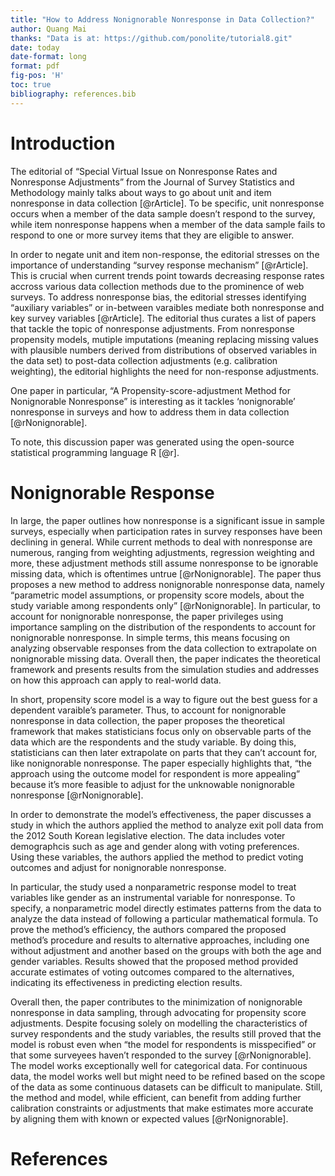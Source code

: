 ```yaml
---
title: "How to Address Nonignorable Nonresponse in Data Collection?"
author: Quang Mai
thanks: "Data is at: https://github.com/ponolite/tutorial8.git"
date: today
date-format: long
format: pdf
fig-pos: 'H'
toc: true
bibliography: references.bib
---
```


# Introduction 

The editorial of "Special Virtual Issue on Nonresponse Rates and Nonresponse Adjustments" from the Journal of Survey Statistics and Methodology mainly talks about ways to go about unit and item nonresponse in data collection [@rArticle]. To be specific, unit nonresponse occurs when a member of the data sample doesn't respond to the survey, while item nonresponse happens when a member of the data sample fails to respond to one or more survey items that they are eligible to answer.

In order to negate unit and item non-response, the editorial stresses on the importance of understanding "survey response mechanism" [@rArticle]. This is crucial when current trends point towards decreasing response rates accross various data collection methods due to the prominence of web surveys. To address nonresponse bias, the editorial stresses identifying "auxiliary variables" or in-between varaibles mediate both nonresponse and key survey variables [@rArticle]. The editorial thus curates a list of papers that tackle the topic of nonresponse adjustments. From nonresponse propensity models, mutiple imputations (meaning replacing missing values with plausible numbers derived from distributions of observed variables in the data set) to post-data collection adjustments (e.g. calibration weighting), the editorial highlights the need for non-response adjustments.

One paper in particular, "A Propensity-score-adjustment Method for Nonignorable Nonresponse" is interesting as it tackles 'nonignorable' nonresponse in surveys and how to address them in data collection [@rNonignorable].

To note, this discussion paper was generated using the open-source statistical programming language R [@r].

# Nonignorable Response

In large, the paper outlines how nonresponse is a significant issue in sample surveys, especially when participation rates in survey responses have been declining in general. While current methods to deal with nonresponse are numerous, ranging from weighting adjustments, regression weighting and more, these adjustment methods still assume nonresponse to be ignorable missing data, which is oftentimes untrue [@rNonignorable]. The paper thus proposes a new method to address nonignorable nonresponse data, namely "parametric model assumptions, or propensity score models, about the study variable among respondents only" [@rNonignorable]. In particular, to account for nonignorable nonresponse, the paper privileges using importance sampling on the distribution of the respondents to account for nonignorable nonresponse. In simple terms, this means focusing on analyzing observable responses from the data collection to extrapolate on nonignorable missing data. Overall then, the paper indicates the theoretical framework and presents results from the simulation studies and addresses on how this approach can apply to real-world data.


In short, propensity score model is a way to figure out the best guess for a dependent varaible's parameter. Thus, to account for nonignorable nonresponse in data collection, the paper proposes the theoretical framework that makes statisticians focus only on observable parts of the data which are the respondents and the study variable. By doing this, statisticians can then later extrapolate on parts that they can't account for, like nonignorable nonresponse. The paper especially highlights that, "the approach using the outcome model for respondent is more appealing" because it's more feasible to adjust for the unknowable nonignorable nonresponse [@rNonignorable].

In order to demonstrate the model's effectiveness, the paper discusses a study in which the authors applied the method to analyze exit poll data from the 2012 South Korean legislative election. The data includes voter demographcis such as age and gender along with voting preferences. Using these variables, the authors applied the method to predict voting outcomes and adjust for nonignorable nonresponse.

In particular, the study used a nonparametric response model to treat variables like gender as an instrumental variable for nonresponse. To specify, a nonparametric model directly estimates patterns from the data to analyze the data instead of following a particular mathematical formula. To prove the method's efficiency, the authors compared the proposed method's procedure and results to alternative approaches, including one without adjustment and another based on the groups with both the age and gender variables. Results showed that the proposed method provided accurate estimates of voting outcomes compared to the alternatives, indicating its effectiveness in predicting election results.

Overall then, the paper contributes to the minimization of nonignorable nonresponse in data sampling, through advocating for propensity score adjustments. Despite focusing solely on modelling the characteristics of survey respondents and the study variables, the results still proved that the model is robust even when "the model for respondents is misspecified" or that some surveyees haven't responded to the survey [@rNonignorable]. The model works exceptionally well for categorical data. For continuous data, the model works well but might need to be refined based on the scope of the data as some continuous datasets can be difficult to manipulate. Still, the method and model, while efficient, can benefit from adding further calibration constraints or adjustments that make estimates more accurate by aligning them with known or expected values [@rNonignorable].


\newpage


# References
